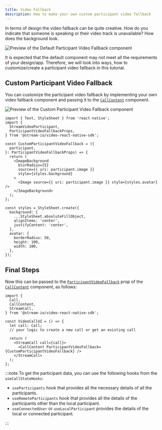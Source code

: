 ```yaml
---
title: Video Fallback
description: How to make your own custom participant video fallback
---
```


In terms of design the video fallback can be quite creative. How do you indicate that someone is speaking or their video track is unavailable? How does the background look.

![Preview of the Default Participant Video Fallback component](../assets/05-ui-cookbook/07-video-fallback/video-fallback-default.png)

It is expected that the default component may not meet all the requirements of your design/app. Therefore, we will look into ways, how to customize/create a participant video fallback in this tutorial.

## Custom Participant Video Fallback

You can customize the participant video fallback by implementing your own video fallback component and passing it to the [`CallContent`](../../ui-components/call/call-content) component.

![Preview of the Custom Participant Video Fallback component](../assets/05-ui-cookbook/07-video-fallback/video-fallback-custom.png)

```tsx
import { Text, StyleSheet } from 'react-native';
import {
  StreamVideoParticipant,
  ParticipantVideoFallbackProps,
} from '@stream-io/video-react-native-sdk';

const CustomParticipantVideoFallback = ({
  participant,
}: ParticipantVideoFallbackProps) => {
  return (
    <ImageBackground
      blurRadius={5}
      source={{ uri: participant.image }}
      style={styles.background}
    >
      <Image source={{ uri: participant.image }} style={styles.avatar} />
    </ImageBackground>
  );
};

const styles = StyleSheet.create({
  background: {
    ...StyleSheet.absoluteFillObject,
    alignItems: 'center',
    justifyContent: 'center',
  },
  avatar: {
    borderRadius: 50,
    height: 100,
    width: 100,
  },
});
```

## Final Steps

Now this can be passed to the [`ParticipantVideoFallback`](../../ui-components/call/call-content/#participantvideofallback) prop of the [`CallContent`](../../ui-components/call/call-content) component, as follows:

```tsx {13}
import {
  Call,
  CallContent,
  StreamCall,
} from '@stream-io/video-react-native-sdk';

const VideoCallUI = () => {
  let call: Call;
  // your logic to create a new call or get an existing call

  return (
    <StreamCall call={call}>
      <CallContent ParticipantVideoFallback={CustomParticipantVideoFallback} />
    </StreamCall>
  );
};
```

:::note
To get the participant data, you can use the following hooks from the `useCallStateHooks`:

- `useParticipants` hook that provides all the necessary details of all the participants.
- `useRemoteParticipants` hook that provides all the details of the participants other than the local participant.
- `useConnectedUser` or `useLocalParticipant` provides the details of the local or connected participant.

:::
